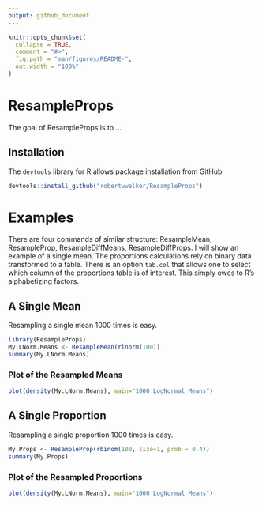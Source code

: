 ```yaml
---
output: github_document
---
```


<!-- README.md is generated from README.Rmd. Please edit that file -->

```r
knitr::opts_chunk$set(
  collapse = TRUE,
  comment = "#>",
  fig.path = "man/figures/README-",
  out.width = "100%"
)
```
# ResampleProps

The goal of ResampleProps is to ...

## Installation

The `devtools` library for R allows package installation from GitHub

``` r
devtools::install_github("robertwwalker/ResampleProps")
```

# Examples

There are four commands of similar structure: ResampleMean, ResampleProp, ResampleDiffMeans, ResampleDiffProps.  I will show an example of a single mean.  The proportions calculations rely on binary data transformed to a table.  There is an option `tab.col` that allows one to select which column of the proportions table is of interest.  This simply owes to R's alphabetizing factors.

## A Single Mean

Resampling a single mean 1000 times is easy.

```r
library(ResampleProps)
My.LNorm.Means <- ResampleMean(rlnorm(100))
summary(My.LNorm.Means)
```
### Plot of the Resampled Means

```r
plot(density(My.LNorm.Means), main="1000 LogNormal Means")
```

## A Single Proportion

Resampling a single proportion 1000 times is easy.

```r
My.Props <- ResampleProp(rbinom(100, size=1, prob = 0.4))
summary(My.Props)
```
### Plot of the Resampled Proportions

```r
plot(density(My.LNorm.Means), main="1000 LogNormal Means")
```

